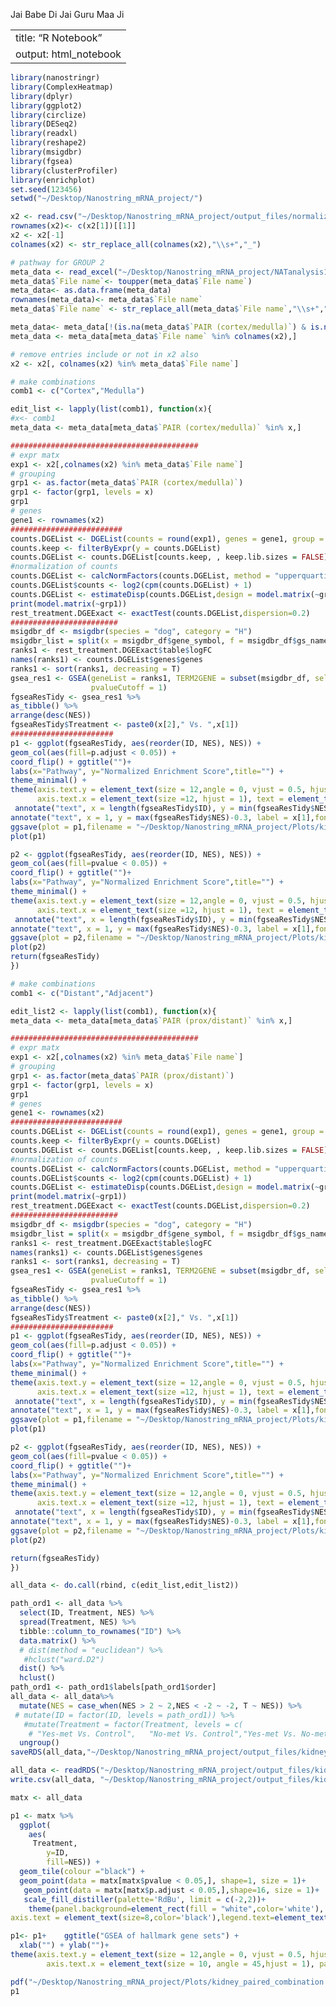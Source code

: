 Jai Babe Di
Jai Guru Maa Ji

---
title: "R Notebook"
output: html_notebook
---

```r
library(nanostringr)
library(ComplexHeatmap)
library(dplyr)
library(ggplot2)
library(circlize)
library(DESeq2)
library(readxl)
library(reshape2)
library(msigdbr)
library(fgsea)
library(clusterProfiler)
library(enrichplot)
set.seed(123456)
setwd("~/Desktop/Nanostring_mRNA_project/")
```



```r
x2 <- read.csv("~/Desktop/Nanostring_mRNA_project/output_files/normalized_kidney_data.csv", check.names = FALSE)
rownames(x2)<- c(x2[1])[[1]]
x2 <- x2[-1]
colnames(x2) <- str_replace_all(colnames(x2),"\\s+","_")
```



```r
# pathway for GROUP 2
meta_data <- read_excel("~/Desktop/Nanostring_mRNA_project/NATanalysis1_29july.xlsx",sheet = "KIDNEY")
meta_data$`File name`<- toupper(meta_data$`File name`)
meta_data<- as.data.frame(meta_data)
rownames(meta_data)<- meta_data$`File name`
meta_data$`File name` <- str_replace_all(meta_data$`File name`,"\\s+","_")

meta_data<- meta_data[!(is.na(meta_data$`PAIR (cortex/medulla)`) & is.na(meta_data$`PAIR (prox/distant)`)),]
meta_data <- meta_data[meta_data$`File name` %in% colnames(x2),]
```
```r
# remove entries include or not in x2 also
x2 <- x2[, colnames(x2) %in% meta_data$`File name`]
```

```r

# make combinations
comb1 <- c("Cortex","Medulla")

edit_list <- lapply(list(comb1), function(x){
#x<- comb1
meta_data <- meta_data[meta_data$`PAIR (cortex/medulla)` %in% x,]

##########################################
# expr matx
exp1 <- x2[,colnames(x2) %in% meta_data$`File name`]
# grouping 
grp1 <- as.factor(meta_data$`PAIR (cortex/medulla)`)
grp1 <- factor(grp1, levels = x)
grp1
# genes
gene1 <- rownames(x2)
#########################
counts.DGEList <- DGEList(counts = round(exp1), genes = gene1, group = grp1)
counts.keep <- filterByExpr(y = counts.DGEList)
counts.DGEList <- counts.DGEList[counts.keep, , keep.lib.sizes = FALSE]
#normalization of counts
counts.DGEList <- calcNormFactors(counts.DGEList, method = "upperquartile")
counts.DGEList$counts <- log2(cpm(counts.DGEList) + 1)
counts.DGEList <- estimateDisp(counts.DGEList,design = model.matrix(~grp1))
print(model.matrix(~grp1))
rest_treatment.DGEExact <- exactTest(counts.DGEList,dispersion=0.2)
########################
msigdbr_df <- msigdbr(species = "dog", category = "H")
msigdbr_list = split(x = msigdbr_df$gene_symbol, f = msigdbr_df$gs_name)
ranks1 <- rest_treatment.DGEExact$table$logFC
names(ranks1) <- counts.DGEList$genes$genes
ranks1 <- sort(ranks1, decreasing = T)
gsea_res1 <- GSEA(geneList = ranks1, TERM2GENE = subset(msigdbr_df, select = c("gs_name","gene_symbol")),
                  pvalueCutoff = 1)
fgseaResTidy <- gsea_res1 %>%
as_tibble() %>%
arrange(desc(NES))
fgseaResTidy$Treatment <- paste0(x[2]," Vs. ",x[1])
#######################
p1 <- ggplot(fgseaResTidy, aes(reorder(ID, NES), NES)) +
geom_col(aes(fill=p.adjust < 0.05)) +
coord_flip() + ggtitle("")+
labs(x="Pathway", y="Normalized Enrichment Score",title="") +  
theme_minimal() +
theme(axis.text.y = element_text(size = 12,angle = 0, vjust = 0.5, hjust = 1),
      axis.text.x = element_text(size =12, hjust = 1), text = element_text(size = 18, face = "bold"))+ 
 annotate("text", x = length(fgseaResTidy$ID), y = min(fgseaResTidy$NES)+0.4, label = x[2],fontface = "bold", size =8)+
annotate("text", x = 1, y = max(fgseaResTidy$NES)-0.3, label = x[1],fontface = "bold", size = 8)
ggsave(plot = p1,filename = "~/Desktop/Nanostring_mRNA_project/Plots/kidney_cort_med_combination_comp_padj.pdf", height = 8, width = 12, bg = "white")
plot(p1)

p2 <- ggplot(fgseaResTidy, aes(reorder(ID, NES), NES)) +
geom_col(aes(fill=pvalue < 0.05)) +
coord_flip() + ggtitle("")+
labs(x="Pathway", y="Normalized Enrichment Score",title="") +  
theme_minimal() +
theme(axis.text.y = element_text(size = 12,angle = 0, vjust = 0.5, hjust = 1),
      axis.text.x = element_text(size =12, hjust = 1), text = element_text(size = 18, face = "bold"))+ 
 annotate("text", x = length(fgseaResTidy$ID), y = min(fgseaResTidy$NES)+0.4, label = x[2],fontface = "bold", size =8)+
annotate("text", x = 1, y = max(fgseaResTidy$NES)-0.3, label = x[1],fontface = "bold", size = 8)
ggsave(plot = p2,filename = "~/Desktop/Nanostring_mRNA_project/Plots/kidney_cort_med_combination_comp_pval.pdf", height = 8, width = 12, bg = "white")
plot(p2)
return(fgseaResTidy)
})

```

```r
# make combinations
comb1 <- c("Distant","Adjacent")

edit_list2 <- lapply(list(comb1), function(x){
meta_data <- meta_data[meta_data$`PAIR (prox/distant)` %in% x,]

##########################################
# expr matx
exp1 <- x2[,colnames(x2) %in% meta_data$`File name`]
# grouping 
grp1 <- as.factor(meta_data$`PAIR (prox/distant)`)
grp1 <- factor(grp1, levels = x)
grp1
# genes
gene1 <- rownames(x2)
#########################
counts.DGEList <- DGEList(counts = round(exp1), genes = gene1, group = grp1)
counts.keep <- filterByExpr(y = counts.DGEList)
counts.DGEList <- counts.DGEList[counts.keep, , keep.lib.sizes = FALSE]
#normalization of counts
counts.DGEList <- calcNormFactors(counts.DGEList, method = "upperquartile")
counts.DGEList$counts <- log2(cpm(counts.DGEList) + 1)
counts.DGEList <- estimateDisp(counts.DGEList,design = model.matrix(~grp1))
print(model.matrix(~grp1))
rest_treatment.DGEExact <- exactTest(counts.DGEList,dispersion=0.2)
########################
msigdbr_df <- msigdbr(species = "dog", category = "H")
msigdbr_list = split(x = msigdbr_df$gene_symbol, f = msigdbr_df$gs_name)
ranks1 <- rest_treatment.DGEExact$table$logFC
names(ranks1) <- counts.DGEList$genes$genes
ranks1 <- sort(ranks1, decreasing = T)
gsea_res1 <- GSEA(geneList = ranks1, TERM2GENE = subset(msigdbr_df, select = c("gs_name","gene_symbol")),
                  pvalueCutoff = 1)
fgseaResTidy <- gsea_res1 %>%
as_tibble() %>%
arrange(desc(NES))
fgseaResTidy$Treatment <- paste0(x[2]," Vs. ",x[1])
#######################
p1 <- ggplot(fgseaResTidy, aes(reorder(ID, NES), NES)) +
geom_col(aes(fill=p.adjust < 0.05)) +
coord_flip() + ggtitle("")+
labs(x="Pathway", y="Normalized Enrichment Score",title="") +  
theme_minimal() +
theme(axis.text.y = element_text(size = 12,angle = 0, vjust = 0.5, hjust = 1),
      axis.text.x = element_text(size =12, hjust = 1), text = element_text(size = 18, face = "bold"))+ 
 annotate("text", x = length(fgseaResTidy$ID), y = min(fgseaResTidy$NES)+0.4, label = x[2],fontface = "bold", size =8)+
annotate("text", x = 1, y = max(fgseaResTidy$NES)-0.3, label = x[1],fontface = "bold", size = 8)
ggsave(plot = p1,filename = "~/Desktop/Nanostring_mRNA_project/Plots/kidney_dis_pro_combination_comp_pdj.pdf", height = 8, width = 12, bg = "white")
plot(p1)

p2 <- ggplot(fgseaResTidy, aes(reorder(ID, NES), NES)) +
geom_col(aes(fill=pvalue < 0.05)) +
coord_flip() + ggtitle("")+
labs(x="Pathway", y="Normalized Enrichment Score",title="") +  
theme_minimal() +
theme(axis.text.y = element_text(size = 12,angle = 0, vjust = 0.5, hjust = 1),
      axis.text.x = element_text(size =12, hjust = 1), text = element_text(size = 18, face = "bold"))+ 
 annotate("text", x = length(fgseaResTidy$ID), y = min(fgseaResTidy$NES)+0.4, label = x[2],fontface = "bold", size =8)+
annotate("text", x = 1, y = max(fgseaResTidy$NES)-0.3, label = x[1],fontface = "bold", size = 8)
ggsave(plot = p2,filename = "~/Desktop/Nanostring_mRNA_project/Plots/kidney_dis_pro_combination_comp_pval.pdf", height = 8, width = 12, bg = "white")
plot(p2)

return(fgseaResTidy)
})

```



```r
all_data <- do.call(rbind, c(edit_list,edit_list2))

path_ord1 <- all_data %>% 
  select(ID, Treatment, NES) %>% 
  spread(Treatment, NES) %>% 
  tibble::column_to_rownames("ID") %>% 
  data.matrix() %>% 
  # dist(method = "euclidean") %>% 
   #hclust("ward.D2")
  dist() %>% 
  hclust()
path_ord1 <- path_ord1$labels[path_ord1$order]
all_data <- all_data%>%
  mutate(NES = case_when(NES > 2 ~ 2,NES < -2 ~ -2, T ~ NES)) %>% 
 # mutate(ID = factor(ID, levels = path_ord1)) %>% 
   #mutate(Treatment = factor(Treatment, levels = c(
    # "Yes-met Vs. Control",   "No-met Vs. Control","Yes-met Vs. No-met"))) %>% 
  ungroup()
saveRDS(all_data,"~/Desktop/Nanostring_mRNA_project/output_files/kidney_paired_combination.rds")
```

```r
all_data <- readRDS("~/Desktop/Nanostring_mRNA_project/output_files/kidney_paired_combination.rds")
write.csv(all_data, "~/Desktop/Nanostring_mRNA_project/output_files/kidney_paired_combination.csv")
```


```r
matx <- all_data

p1 <- matx %>% 
  ggplot(
    aes(
     Treatment,
        y=ID,
        fill=NES)) +
  geom_tile(colour ="black") + 
  geom_point(data = matx[matx$pvalue < 0.05,], shape=1, size = 1)+
   geom_point(data = matx[matx$p.adjust < 0.05,],shape=16, size = 1)+
   scale_fill_distiller(palette='RdBu', limit = c(-2,2))+
	theme(panel.background=element_rect(fill = "white",color='white'),
axis.text = element_text(size=8,color='black'),legend.text=element_text(size=8,color='black'),legend.title=element_text(size=8,color='black', face = "bold")) + labs(fill='NES\n')

p1<- p1+	ggtitle("GSEA of hallmark gene sets") +
  xlab("") + ylab("")+
theme(axis.text.y = element_text(size = 12,angle = 0, vjust = 0.5, hjust = 1),
        axis.text.x = element_text(size = 10, angle = 45,hjust = 1), panel.grid = element_blank(), text = element_text(size = 12, face = "bold"))+  theme(legend.key.size = unit(0.5, 'cm'))+coord_flip()

pdf("~/Desktop/Nanostring_mRNA_project/Plots/kidney_paired_combination.pdf", height = 6, width = 14, bg = "white")
p1
```
